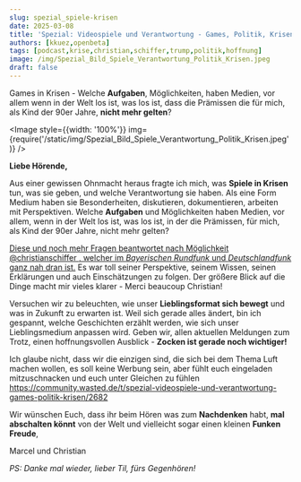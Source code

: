 ```yaml
---
slug: spezial_spiele-krisen
date: 2025-03-08
title: 'Spezial: Videospiele und Verantwortung - Games, Politik, Krisen (mit Christian Schiffer)'
authors: [kkuez,openbeta]
tags: [podcast,krise,christian,schiffer,trump,politik,hoffnung]
image: /img/Spezial_Bild_Spiele_Verantwortung_Politik_Krisen.jpeg
draft: false
---
```



Games in Krisen - Welche **Aufgaben**, Möglichkeiten, haben Medien, vor allem wenn in der Welt los ist, was los ist, dass die Prämissen die für mich, als Kind der 90er Jahre, **nicht mehr gelten**?

<Image style={{width: '100%'}} img={require('/static/img/Spezial_Bild_Spiele_Verantwortung_Politik_Krisen.jpeg')} />

<!--truncate-->

**Liebe Hörende,**

Aus einer gewissen Ohnmacht heraus fragte ich mich, was **Spiele in Krisen** tun, was sie geben, und welche Verantwortung sie haben. Als eine Form Medium haben sie Besonderheiten, diskutieren, dokumentieren, arbeiten mit Perspektiven. Welche **Aufgaben** und Möglichkeiten haben Medien, vor allem, wenn in der Welt los ist, was los ist, in der die Prämissen, für mich, als Kind der 90er Jahre, nicht mehr gelten?

[Diese und noch mehr Fragen beantwortet nach Möglichkeit @christianschiffer , welcher im *Bayerischen Rundfunk* und *Deutschlandfunk* ganz nah dran ist.](https://www.br.de/nachrichten/autoren/christian-schiffer,30e13d2d-6c84-4495-9c79-70d510a6979c) Es war toll seiner Perspektive, seinem Wissen, seinen Erklärungen und auch Einschätzungen zu folgen. Der größere Blick auf die Dinge macht mir vieles klarer -
Merci beaucoup Christian!

Versuchen wir zu beleuchten, wie unser **Lieblingsformat sich bewegt** und was in Zukunft zu erwarten ist. Weil sich gerade alles ändert, bin ich gespannt, welche Geschichten erzählt werden, wie sich unser Lieblingsmedium anpassen wird.
Geben wir, allen aktuellen Meldungen zum Trotz, einen hoffnungsvollen Ausblick - **Zocken ist gerade noch wichtiger!**

Ich glaube nicht, dass wir die einzigen sind, die sich bei dem Thema Luft machen wollen, es soll keine Werbung sein, aber fühlt euch eingeladen mitzuschnacken und euch unter Gleichen zu fühlen
https://community.wasted.de/t/spezial-videospiele-und-verantwortung-games-politik-krisen/2682

Wir wünschen Euch, dass ihr beim Hören was zum **Nachdenken** habt, **mal abschalten könnt** von der Welt und vielleicht sogar einen kleinen **Funken Freude**,

Marcel und Christian

*PS: Danke mal wieder, lieber Til, fürs Gegenhören!*

<ReactPlayer
    width="100%"
    height="50px"
    controls
    url='https://m10z.picnotes.de/Spezial/M10Z_Spiele_Verantwortung_Politik_Krisen.mp3'
/>

